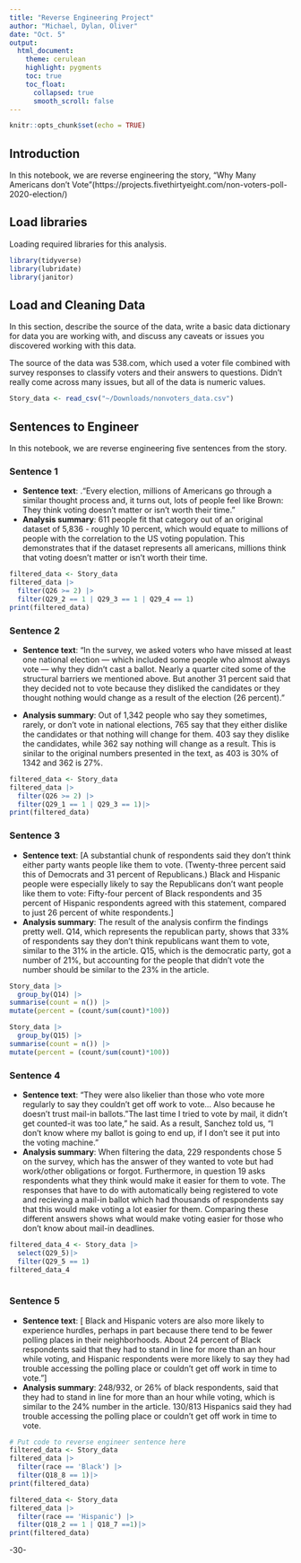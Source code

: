 ```yaml
---
title: "Reverse Engineering Project"
author: "Michael, Dylan, Oliver"
date: "Oct. 5"
output:
  html_document:
    theme: cerulean
    highlight: pygments
    toc: true
    toc_float:
      collapsed: true
      smooth_scroll: false
---
```


```r
knitr::opts_chunk$set(echo = TRUE)
```

## Introduction 

In this notebook, we are reverse engineering the story, "Why Many Americans don’t Vote"(https://projects.fivethirtyeight.com/non-voters-poll-2020-election/)

## Load libraries

Loading required libraries for this analysis.

```r
library(tidyverse)
library(lubridate)
library(janitor) 
```

## Load and Cleaning Data

In this section, describe the source of the data, write a basic data dictionary for data you are working with, and discuss any caveats or issues you discovered working with this data. 

The source of the data was 538.com, which used a voter file combined with survey responses to classify voters and their answers to questions. Didn't really come across many issues, but all of the data is numeric values. 

```r
Story_data <- read_csv("~/Downloads/nonvoters_data.csv")

```

## Sentences to Engineer
In this notebook, we are reverse engineering five sentences from the story.

### Sentence 1

* **Sentence text**: .“Every election, millions of Americans go through a similar thought process and, it turns out, lots of people feel like Brown: They think voting doesn’t matter or isn’t worth their time.”
* **Analysis summary**:  611 people fit that category out of an original dataset of 5,836 - roughly 10 percent, which would equate to millions of people with the correlation to the US voting population. This demonstrates that if the dataset represents all americans, millions think that voting doesn't matter or isn't worth their time. 

```r
filtered_data <- Story_data
filtered_data |>
  filter(Q26 >= 2) |>
  filter(Q29_2 == 1 | Q29_3 == 1 | Q29_4 == 1)
print(filtered_data)

```

### Sentence 2

* **Sentence text**: “In the survey, we asked voters who have missed at least one national election — which included some people who almost always vote — why they didn’t cast a ballot. Nearly a quarter cited some of the structural barriers we mentioned above. But another 31 percent said that they decided not to vote because they disliked the candidates or they thought nothing would change as a result of the election (26 percent).”


* **Analysis summary**: Out of 1,342 people who say they sometimes, rarely, or don't vote in national elections, 765 say that they either dislike the candidates or that nothing will change for them. 403 say they dislike the candidates, while 362 say nothing will change as a result. This is sinilar to the original numbers presented in the text, as 403 is 30% of 1342 and 362 is 27%.

```r
filtered_data <- Story_data
filtered_data |>
  filter(Q26 >= 2) |>
  filter(Q29_1 == 1 | Q29_3 == 1)|>
print(filtered_data)


```

### Sentence 3

* **Sentence text**: [A substantial chunk of respondents said they don’t think either party wants people like them to vote. (Twenty-three percent said this of Democrats and 31 percent of Republicans.) Black and Hispanic people were especially likely to say the Republicans don’t want people like them to vote: Fifty-four percent of Black respondents and 35 percent of Hispanic respondents agreed with this statement, compared to just 26 percent of white respondents.]
* **Analysis summary**: The result of the analysis confirm the findings pretty well. Q14, which represents the republican party, shows that 33% of respondents say they don't think republicans want them to vote, similar to the 31% in the article. Q15, which is the democratic party, got a number of 21%, but accounting for the people that didn't vote the number should be similar to the 23% in the article. 

```r
Story_data |>
  group_by(Q14) |>
summarise(count = n()) |>
mutate(percent = (count/sum(count)*100))
```
``` r
Story_data |>
  group_by(Q15) |>
summarise(count = n()) |>
mutate(percent = (count/sum(count)*100))
```
### Sentence 4

* **Sentence text**: “They were also likelier than those who vote more regularly to say they couldn’t get off work to vote...
Also because he doesn't trust mail-in ballots. "The last time I tried to vote by mail, it didn't get counted-it was too late," he said. As a result, Sanchez told us, "I don't know where my ballot is going to end up, if I don't see it put into the voting machine."
* **Analysis summary**: When filtering the data, 229 respondents chose 5 on the survey, which has the answer of they wanted to vote but had work/other obligations or forgot. Furthermore, in question 19 asks respondents what they think would make it easier for them to vote. The responses that have to do with automatically being registered to vote and recieving a mail-in ballot which had thousands of respondents say that this would make voting a lot easier for them. Comparing these different answers shows what would make voting easier for those who don't know about mail-in deadlines. 

```r
filtered_data_4 <- Story_data |>
  select(Q29_5)|>
  filter(Q29_5 == 1)
filtered_data_4
  

```

### Sentence 5

* **Sentence text**: [ Black and Hispanic voters are also more likely to experience hurdles, perhaps in part because there tend to be fewer polling places in their neighborhoods. About 24 percent of Black respondents said that they had to stand in line for more than an hour while voting, and Hispanic respondents were more likely to say they had trouble accessing the polling place or couldn’t get off work in time to vote.”]
* **Analysis summary**: 248/932, or 26% of black respondents, said that they had to stand in line for more than an hour while voting, which is similar to the 24% number in the article. 130/813 Hispanics said they had trouble accessing the polling place or couldn't get off work in time to vote. 

```r
# Put code to reverse engineer sentence here
filtered_data <- Story_data
filtered_data |>
  filter(race == 'Black') |>
  filter(Q18_8 == 1)|>
print(filtered_data)

filtered_data <- Story_data
filtered_data |>
  filter(race == 'Hispanic') |>
  filter(Q18_2 == 1 | Q18_7 ==1)|>
print(filtered_data)

```

-30-